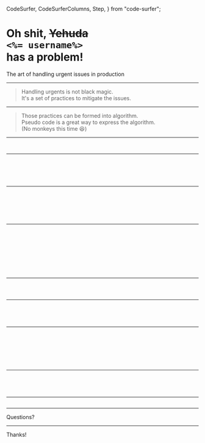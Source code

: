   CodeSurfer,
  CodeSurferColumns,
  Step,
} from "code-surfer";


# Oh shit, ~~Yehuda~~ <br/> `<%= username%>` <br /> has a problem!

The art of handling urgent issues in production

---

> Handling urgents is not black magic. <br /> It's a set of practices to mitigate the issues.

---

> Those practices can be formed into algorithm. <br /> Pseudo code is a great way to express the algorithm. <br /> (No monkeys this time 😆)

---

<CodeSurfer>

```js showNumbers title="Urgent handling algorithm" subtitle="Looks little scary, I know, let's dive in" file=../urgent-handler.js

```

```diff 51:82 subtitle="The main function"

```

</CodeSurfer>

---

<CodeSurfer>

```js 51:82 showNumbers subtitle="The main function" file=../urgent-handler.js

```

```diff 51[14:35] subtitle="Urgent comes from 2 places"

```

```diff 52 subtitle="And when it comes, do not panic"

```

```diff 54 subtitle="Distill user complain into real an issue"

```

```diff 9:24 subtitle="Distill user complain into real an issue"

```

</CodeSurfer>

---

<CodeSurfer>

```js 9:24 showNumbers subtitle="Distill user complain into real an issue" file=../urgent-handler.js

```

```diff 10:12 subtitle="Formulate the issue"

```

```diff 13:15 subtitle="Know to validate that the complain is solved"

```

```diff 16:18 subtitle="Know to validate that the issue is solved"

```

```diff 54 subtitle="Distill user complain into real an issue"

```

```diff 56:58 subtitle="The most important thing"

```

</CodeSurfer>

---

<CodeSurfer>

```js 56:58 showNumbers subtitle="The most important thing" file=../urgent-handler.js

```

```diff 26:35 subtitle="Failing here many time is the straight way for colleagues to hate you"

```

```diff 27 subtitle="Use monitoring to estimate the damage"

```

```diff 28[7:33] subtitle="To certain % of all users"

```

```diff 28[38:72] subtitle="To large percent of % within the same company"

```

```diff 29 subtitle="Definitely urgent"

```

```diff 31 subtitle="Impact is small but prevent the basic usage?"

```

```diff 32 subtitle="Also urgent"

```

```diff 34 subtitle="Anything else? Can go back to sleep"

```

</CodeSurfer>

---

<CodeSurfer>

```js 56:58 showNumbers subtitle="We were here" file=../urgent-handler.js

```

```diff 60 subtitle="Don't forget. Better don't solve urgent alone"

```

```diff 62:72 subtitle="Let's start mitigation"

```

</CodeSurfer>

---

<CodeSurfer>

```js 62:72 showNumbers subtitle="Let's start mitigation" file=../urgent-handler.js

```

```diff 65:68 subtitle="Mitigation vs. Resolution"

```

```diff 69:72 subtitle="Try to mitigate"

```

```diff 37:49 subtitle="Try to mitigate"

```

</CodeSurfer>

---

<CodeSurfer>

```js 37:49 showNumbers subtitle="3 main strategies of mitigation" file=../urgent-handler.js

```

```diff 39:41 subtitle="The easiest and fastest way to mitigate - rollback"

```

```diff 42:44 subtitle="Sometimes it's enough to fix the data in the DB"

```

```diff 45:47 subtitle="If nothing helps - write an quick (ugly) fix"

```

```diff 48 subtitle="Managed to mitigate?"

```

```diff 69:72 subtitle="In most cases we manage to mitigate"

```

```diff 74:76 subtitle="Sometimes we have to fix the underlying issue"

```

</CodeSurfer>

---

<CodeSurfer>

```js 74:76 showNumbers subtitle="The worst case that can happen but sometimes no other way" file=../urgent-handler.js

```

```diff 78 subtitle="Deploy the fix"

```

```diff 79 subtitle="Confirm w/ QA that the issue is fixed, deploy with customer too"

```

```diff 80 subtitle="Update others"

```

</CodeSurfer>

---

<CodeSurfer>

```js showNumbers title="Urgent handling algorithm" subtitle="Still scared?" file=../urgent-handler.js

```

</CodeSurfer>

---

Questions?

---

Thanks!